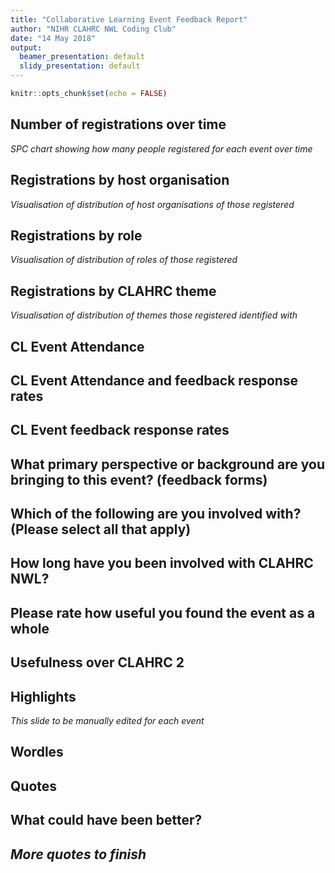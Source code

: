 ```yaml
---
title: "Collaborative Learning Event Feedback Report"
author: "NIHR CLAHRC NWL Coding Club"
date: "14 May 2018"
output:
  beamer_presentation: default
  slidy_presentation: default
---
```


```r
knitr::opts_chunk$set(echo = FALSE)
```

<!--# Registration analysis -->

## Number of registrations over time

*SPC chart showing how many people registered for each event over time*

## Registrations by host organisation

*Visualisation of distribution of host organisations of those registered*

## Registrations by role

*Visualisation of distribution of roles of those registered*

## Registrations by CLAHRC theme

*Visualisation of distribution of themes those registered identified with*

<!--# Attendance analysis
*Note: cannot do this section from data imported to date* -->

## CL Event Attendance

## CL Event Attendance and feedback response rates

## CL Event feedback response rates

## What primary perspective or background are you bringing to this event? (feedback forms)

## Which of the following are you involved with? (Please select all that apply)

## How long have you been involved with CLAHRC NWL?

## Please rate how useful you found the event as a whole

## Usefulness over CLAHRC 2

## Highlights

*This slide to be manually edited for each event*

## Wordles

## Quotes

## What could have been better?

## *More quotes to finish*

